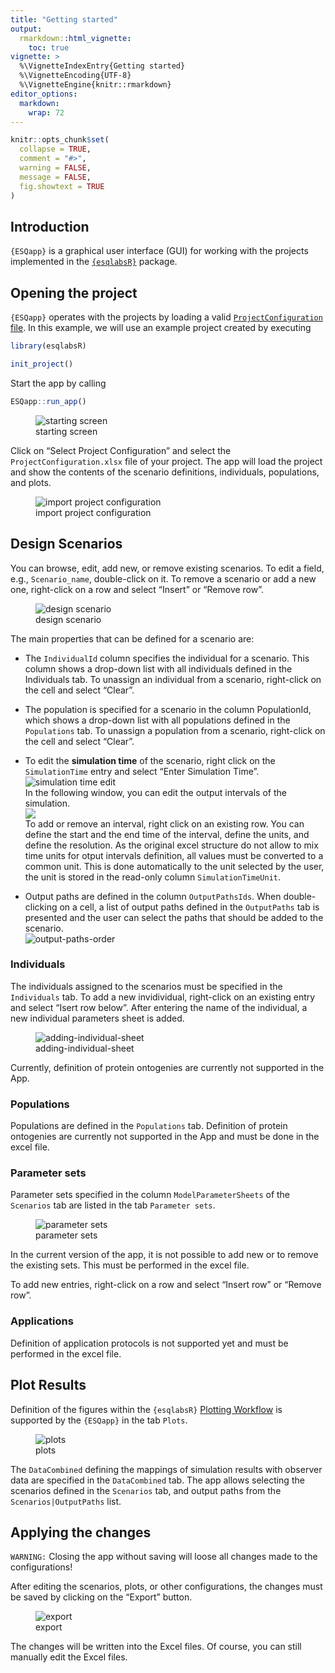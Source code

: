 ```yaml
---
title: "Getting started"
output: 
  rmarkdown::html_vignette:
    toc: true
vignette: >
  %\VignetteIndexEntry{Getting started}
  %\VignetteEncoding{UTF-8}
  %\VignetteEngine{knitr::rmarkdown}
editor_options: 
  markdown: 
    wrap: 72
---
```


```r
knitr::opts_chunk$set(
  collapse = TRUE,
  comment = "#>",
  warning = FALSE,
  message = FALSE,
  fig.showtext = TRUE
)

```

## Introduction

`{ESQapp}` is a graphical user interface (GUI) for working with the
projects implemented in the
[`{esqlabsR}`](https://github.com/esqLABS/esqlabsR) package.

## Opening the project

`{ESQapp}` operates with the projects by loading a valid
[`ProjectConfiguration`
file](https://esqlabs.github.io/esqlabsR/articles/esqlabsR-project-structure.html).
In this example, we will use an example project created by executing

```r
library(esqlabsR)

init_project()
```

Start the app by calling

```r
ESQapp::run_app()
```

![starting screen](Figures/getting-started/fig1.png)

Click on "Select Project Configuration" and select the
`ProjectConfiguration.xlsx` file of your project. The app will load the
project and show the contents of the scenario definitions, individuals,
populations, and plots.

![import project configuration](Figures/getting-started/fig2.png)

## Design Scenarios

You can browse, edit, add new, or remove existing scenarios. To edit a
field, e.g., `Scenario_name`, double-click on it. To remove a scenario
or add a new one, right-click on a row and select "Insert" or "Remove
row".

![design scenario](Figures/getting-started/fig3.png)

The main properties that can be defined for a scenario are:

-   The `IndividualId` column specifies the individual for a scenario.
    This column shows a drop-down list with all individuals defined in
    the Individuals tab. To unassign an individual from a scenario,
    right-click on the cell and select "Clear".

-   The population is specified for a scenario in the column
    PopulationId, which shows a drop-down list with all populations
    defined in the `Populations` tab. To unassign a population from a
    scenario, right-click on the cell and select "Clear".

-   To edit the **simulation time** of the scenario, right click on the
    `SimulationTime` entry and select "Enter Simulation Time".\
    ![simulation time edit](Figures/getting-started/fig4.png)\
    In the following window, you can edit the output intervals of the
    simulation.\
    ![](Figures/getting-started/fig5.png)\
    To add or remove an interval, right click on an existing row. You
    can define the start and the end time of the interval, define the
    units, and define the resolution. As the original excel structure do
    not allow to mix time units for otput intervals definition, all
    values must be converted to a common unit. This is done
    automatically to the unit selected by the user, the unit is stored
    in the read-only column `SimulationTimeUnit`.

-   Output paths are defined in the column `OutputPathsIds`. When
    double-clicking on a cell, a list of output paths defined in the
    `OutputPaths` tab is presented and the user can select the paths
    that should be added to the scenario.\
    ![output-paths-order](Figures/getting-started/fig10.png)

### Individuals

The individuals assigned to the scenarios must be specified in the
`Individuals` tab. To add a new invidividual, right-click on an existing
entry and select "Isert row below". After entering the name of the
individual, a new individual parameters sheet is added.

![adding-individual-sheet](Figures/getting-started/fig9.png)

Currently, definition of protein ontogenies are currently not supported
in the App.

### Populations

Populations are defined in the `Populations` tab. Definition of protein
ontogenies are currently not supported in the App and must be done in
the excel file.

### Parameter sets

Parameter sets specified in the column `ModelParameterSheets` of the
`Scenarios` tab are listed in the tab `Parameter sets`.

![parameter sets](Figures/getting-started/fig6.png)

In the current version of the app, it is not possible to add new or to
remove the existing sets. This must be performed in the excel file.

To add new entries, right-click on a row and select "Insert row" or
"Remove row".

### Applications

Definition of application protocols is not supported yet and must be
performed in the excel file.

## Plot Results

Definition of the figures within the `{esqlabsR}` [Plotting
Workflow](#plotting-workflow) is supported by the `{ESQapp}` in the tab
`Plots`.

![plots](Figures/getting-started/fig7.png)

The `DataCombined` defining the mappings of simulation results with
observer data are specified in the `DataCombined` tab. The app allows
selecting the scenarios defined in the `Scenarios` tab, and output paths
from the `Scenarios|OutputPaths` list.

## Applying the changes

`WARNING:` Closing the app without saving will loose all changes made to
the configurations!

After editing the scenarios, plots, or other configurations, the changes
must be saved by clicking on the "Export" button.

![export](Figures/getting-started/fig8.png)

The changes will be written into the Excel files. Of course, you can
still manually edit the Excel files.
